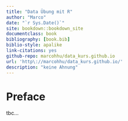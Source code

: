 ```yaml
--- 
title: "Data Übung mit R"
author: "Marco"
date: "`r Sys.Date()`"
site: bookdown::bookdown_site
documentclass: book
bibliography: [book.bib]
biblio-style: apalike
link-citations: yes
github-repo: marcohhu/data_kurs.github.io
url: 'http\://marcohhu/data_kurs.github.io/'
description: "keine Ahnung"
---
```


# Preface {-}

tbc...
